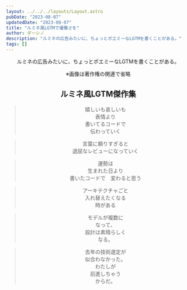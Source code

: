 ```yaml
---
layout: ../../../layouts/Layout.astro
pubDate: "2023-08-07"
updatedDate: "2023-08-07"
title: "ルミネ風LGTMで優雅さを"
author: ダーシノ
description: "ルミネの広告みたいに、ちょっとポエミーなLGTMを書くことがある。"
tags: []
---
```



<Header {...frontmatter} />

ルミネの広告みたいに、ちょっとポエミーなLGTMを書くことがある。

※画像は著作権の関連で省略

## ルミネ風LGTM傑作集

> 嬉しいも哀しいも  
> 表情より  
> 書いてるコードで  
> 伝わっていく  


> 言葉に頼りすぎると  
> 退屈なレビューになっていく  

> 運勢は  
> 生まれた日より  
> 書いたコードで　変わると思う  

> アーキテクチャごと  
> 入れ替えたくなる  
> 時がある  


> モデルが複数に  
> なって、  
> 設計は素晴らしく  
> なる。  


> 去年の技術選定が  
> 似合わなかった。  
> わたしが  
> 前進しちゃう  
> からだ。  
